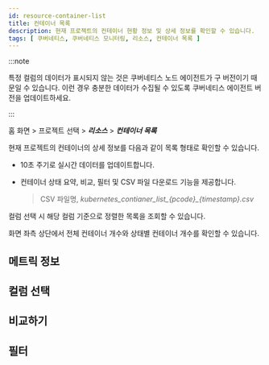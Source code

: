 ```yaml
---
id: resource-container-list
title: 컨테이너 목록
description: 현재 프로젝트의 컨테이너 현황 정보 및 상세 정보를 확인할 수 있습니다.
tags: [ 쿠버네티스, 쿠버네티스 모니터링, 리소스, 컨테이너 목록 ]
---
```


:::note

특정 컬럼의 데이터가 표시되지 않는 것은 쿠버네티스 노드 에이전트가 구 버전이기 때문일 수 있습니다. 이런 경우 충분한 데이터가 수집될 수 있도록 쿠버네티스 에이전트 버전을 업데이트하세요. 

:::

홈 화면 > 프로젝트 선택 > ***리소스*** > ***컨테이너 목록***

현재 프로젝트의 컨테이너의 상세 정보를 다음과 같이 목록 형태로 확인할 수 있습니다. 

<ImgLang img='k8s-resource-container-list.png' desc='컨테이너 목록' />

* 10초 주기로 실시간 데이터를 업데이트합니다. 

* 컨테이너 상태 요약, 비교, 필터 및 CSV 파일 다운로드 기능을 제공합니다.

  > CSV 파일명, *kubernetes_contianer_list_{pcode}_{timestamp}.csv*

컬럼 선택 시 해당 컬럼 기준으로 정렬한 목록을 조회할 수 있습니다.

<ImgLang img='k8s-resource-container-list-m.png' desc='컨테이너 목록 컬럼 조회' />

화면 좌측 상단에서 전체 컨테이너 개수와 상태별 컨테이너 개수를 확인할 수 있습니다.

## 메트릭 정보

## 컬럼 선택

## 비교하기

## 필터

<!-- >

1 컨테이터 목록

현재 프로젝트의 컨테이너 현황 정보를 테이블 형태로 확인할 수 있습니다.

<ImgLang img='whatap_kubernetes_resource_container_list.png' desc='컨테이너 목록' />

주요 기능은 다음과 같습니다.

* 컨테이너 목록 정보 자동 갱신 (기본 60초, 강제 갱신 가능, 자동 갱신 중지 가능)

* 노드(에이전트)별 컨테이너 목록 조회 가능

* 컨테이너, Pod 기반 검색 가능

다음은 노출되는 정보입니다.

| 항목          | 설명                                              |
| ------------- | ------------------------------------------------- |
| ContainerId   | Container ID                                      |
| ContainerName | Container Name                                    |
| Namespace     | 컨테이너가 속한 Namespace                         |
| ReplicaSet    | 컨테이너가 속한 ReplicaSet                        |
| CpuTotUsage   | 컨테이너 CPU 사용량                               |
| CpuByRequest  | 컨테이너 CPU 요청 대비 사용률                     |
| CpuRequest    | 컨테이너 CPU 요청                                 |
| CpuByLimit    | CPU Limit 기준 CPU 전체 사용률                    |
| CpuLimit      | 컨테이너 CPU Limit 할당량                         |
| NetRxBytes    | 컨테이너 전체 블럭 디바이스의 초당 읽기 바이트 합 |
| NetTxByes     | 컨테이너 네트워크 송신 데이터 크기                |

2 컨테이너 상세

특정 컨테이너의 상세 정보를 확인할 수 있습니다. 또한 다중 선택을 통해 컨테이너 상태를 서로 비교할 수 있습니다.

<ImgLang img='whatap_kubernetes_resource_container_detail.png' desc='컨테이너 목록 상세' />

-->
